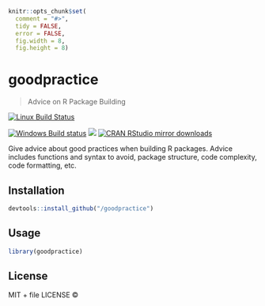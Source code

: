 
```r
knitr::opts_chunk$set(
  comment = "#>",
  tidy = FALSE,
  error = FALSE,
  fig.width = 8,
  fig.height = 8)
```

# goodpractice

> Advice on R Package Building

[![Linux Build Status](https://travis-ci.org//goodpractice.svg?branch=master)](https://travis-ci.org//goodpractice)

[![Windows Build status](https://ci.appveyor.com/api/projects/status/github//goodpractice?svg=true)](https://ci.appveyor.com/project//goodpractice)
[![](http://www.r-pkg.org/badges/version/goodpractice)](http://www.r-pkg.org/pkg/goodpractice)
[![CRAN RStudio mirror downloads](http://cranlogs.r-pkg.org/badges/goodpractice)](http://www.r-pkg.org/pkg/goodpractice)


Give advice about good practices when building R packages. Advice includes
  functions and syntax to avoid, package structure, code complexity, code
  formatting, etc.

## Installation

```r
devtools::install_github("/goodpractice")
```

## Usage

```r
library(goodpractice)
```

## License

MIT + file LICENSE © 
